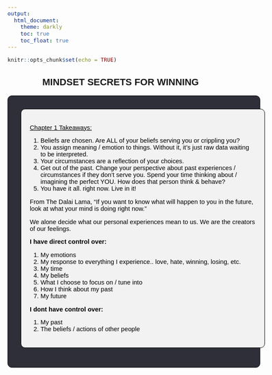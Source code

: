 ---
output: 
  html_document:
    theme: darkly
    toc: true
    toc_float: true
---

<style type="text/css">
  body{
  font-size: 11pt;
  font-family: Arial
}
img[src$="#round"] {
  margin: 0px;
  border-radius: 5px;
}
img:hover {
  opacity: 0.9;
}
.box {
  height: auto;
  width: 100%;
  background-color: hsl(233, 9%, 20%);
  color: hsl(233, 9%, 95%);
  padding: 30px;
  border: solid 1px black;
  border-radius: 10px;
}
.box1 {
  height: auto;
  width: 100%;
  background-color: hsl(233, 5%, 95%);
  color: hsl(233, 9%, 95%);
  padding: 20px;
  border: solid 1px black;
  border-radius: 10px;
}
details > summary {
    list-style-type: none;
}

details > summary::-webkit-details-marker {
    display: none;
}

details > summary::before {
    content: '▶️';
}

details[open] > summary::before {
    content: '🔽';
}

details {
    border: 1px solid gray;
    border-radius: 5px;
    padding: 10px;
}

details[open] > summary {
    margin-bottom: 0.5rem;
}
</style>

```{r setup, include=FALSE}
knitr::opts_chunk$set(echo = TRUE)
```

<center>
## MINDSET SECRETS FOR WINNING
</center>

<div class="box">
<div class="box1">
<font color="black">

<u>Chapter 1 Takeaways:</u>

(1) Beliefs are chosen. Are ALL of your beliefs serving you or crippling you?
(2) You assign meaning / emotion to things. Without it, it's just raw data waiting to be interpreted.
(3) Your circumstances are a reflection of your choices.
(4) Get out of the past. Change your perspective about past experiences / circumstances if they don't serve you. Spend your time thinking about / imagining the perfect YOU. How does that person think & behave?
(5) You have it all. right now. Live in it!

From The Dalai Lama, "If you want to know what will happen to you in the future, look at what your mind is doing right now."

We alone decide what our personal experiences mean to us. We are the creators of our feelings.


<b>I have direct control over:</b>

(1) My emotions
(2) My response to everything I experience.. love, hate, winning, losing, etc.
(3) My time
(4) My beliefs
(5) What I choose to focus on / tune into
(6) How I think about my past
(7) My future

<b> I dont have control over: </b>

(1) My past
(2) The beliefs / actions of other people

</div>
</font>

</div>
